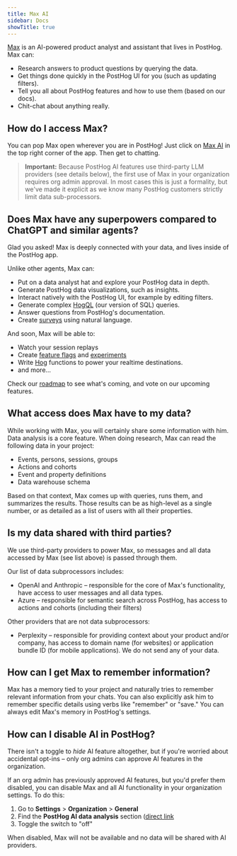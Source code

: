 ```yaml
---
title: Max AI
sidebar: Docs
showTitle: true
---
```


[Max](https://app.posthog.com/#panel=max) is an AI-powered product analyst and assistant that lives in PostHog. Max can:

- Research answers to product questions by querying the data.
- Get things done quickly in the PostHog UI for you (such as updating filters).
- Tell you all about PostHog features and how to use them (based on our docs).
- Chit-chat about anything really.

<ProductScreenshot
    imageLight="https://res.cloudinary.com/dmukukwp6/image/upload/Screenshot_2025_05_30_at_09_57_49_2e30546e93.png"
    alt="Max in the sidebar"
    classes="rounded max-h-[569px]"
    zoom={false}
/>

## How do I access Max?

You can pop Max open wherever you are in PostHog! Just click on [Max AI](https://app.posthog.com/#panel=max) in the top right corner of the app. Then get to chatting.

> **Important:** Because PostHog AI features use third-party LLM providers (see details below), the first use of Max in your organization requires org admin approval. In most cases this is just a formality, but we've made it explicit as we know many PostHog customers strictly limit data sub-processors.

## Does Max have any superpowers compared to ChatGPT and similar agents?

Glad you asked! Max is deeply connected with your data, and lives inside of the PostHog app.

Unlike other agents, Max can:
- Put on a data analyst hat and explore your PostHog data in depth.
- Generate PostHog data visualizations, such as insights.
- Interact natively with the PostHog UI, for example by editing filters.
- Generate complex [HogQL](/docs/sql) (our version of SQL) queries.
- Answer questions from PostHog's documentation.
- Create [surveys](/docs/surveys/creating-surveys) using natural language.

And soon, Max will be able to:
- Watch your session replays
- Create [feature flags](/docs/feature-flags) and [experiments](/docs/experiments)
- Write [Hog](/docs/hog) functions to power your realtime destinations.
- and more...

Check our [roadmap](/max) to see what's coming, and vote on our upcoming features.

## What access does Max have to my data?

While working with Max, you will certainly share some information with him. Data analysis is a core feature. When doing research, Max can read the following data in your project:

- Events, persons, sessions, groups
- Actions and cohorts
- Event and property definitions
- Data warehouse schema

Based on that context, Max comes up with queries, runs them, and summarizes the results. Those results can be as high-level as a single number, or as detailed as a list of users with all their properties.

## Is my data shared with third parties?

We use third-party providers to power Max, so messages and all data accessed by Max (see list above) is passed through them.

Our list of data subprocessors includes:
- OpenAI and Anthropic – responsible for the core of Max's functionality, have access to user messages and all data types.
- Azure – responsible for semantic search across PostHog, has access to actions and cohorts (including their filters)

Other providers that are not data subprocessors:
- Perplexity – responsible for providing context about your product and/or company, has access to domain name (for websites) or application bundle ID (for mobile applications). We do not send any of your data.

## How can I get Max to remember information?

Max has a memory tied to your project and naturally tries to remember relevant information from your chats. You can also explicitly ask him to remember specific details using verbs like "remember" or "save."
You can always edit Max's memory in PostHog's settings.

## How can I disable AI in PostHog?

There isn't a toggle to _hide_ AI feature altogether, but if you're worried about accidental opt-ins – only org admins can approve AI features in the organization.

If an org admin has previously approved AI features, but you'd prefer them disabled, you can disable Max and all AI functionality in your organization settings. To do this:

1. Go to **Settings** > **Organization** > **General**
2. Find the **PostHog AI data analysis** section ([direct link](http://app.posthog.com/settings/organization-details#organization-ai-consent)
3. Toggle the switch to "off"

When disabled, Max will not be available and no data will be shared with AI providers.
